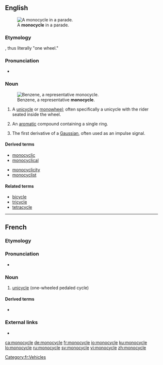 ==English==
[[Image:Monowheel.jpg|thumb|A '''monocycle''' in a parade.]]

===Etymology===
{{prefix|mono|cycle|lang=en}}, thus literally "one wheel."

===Pronunciation===
* {{a|US}} {{IPA|/ˈmɑnoʊˌsaɪkəl/|lang=en}}

===Noun===
{{en-noun}}
[[Image:Benzene-2D-flat.png|thumb|Benzene, a representative '''monocycle'''.]]

# A [[unicycle]] or [[monowheel]]; often specifically a unicycle with the rider seated inside the wheel.
# {{label|en|organic chemistry}} An [[aromatic]] compound containing a single ring.
# {{label|en|communication}} The first derivative of a [[Gaussian]], often used as an impulse signal.

====Derived terms====
{{der-top}}
* [[monocyclic]]
* [[monocyclical]]
{{der-mid}}
* [[monocyclicity]]
* [[monocyclist]]
{{der-bottom}}

====Related terms====
* [[bicycle]]
* [[tricycle]]
* [[tetracycle]]

----

==French==

===Etymology===
{{prefix|lang=fr|mono|cycle}}

===Pronunciation===
* {{IPA|/mɔ.nɔ.sikl/|lang=fr}}

===Noun===
{{fr-noun|m}}

# [[unicycle]] (one-wheeled pedaled cycle)

====Derived terms====
* {{l|fr|monocycliste}}

===External links===
* {{R:TLFi}}

[[Category:fr:Vehicles]]

[[ca:monocycle]]
[[de:monocycle]]
[[fr:monocycle]]
[[io:monocycle]]
[[ku:monocycle]]
[[lo:monocycle]]
[[ru:monocycle]]
[[sv:monocycle]]
[[vi:monocycle]]
[[zh:monocycle]]